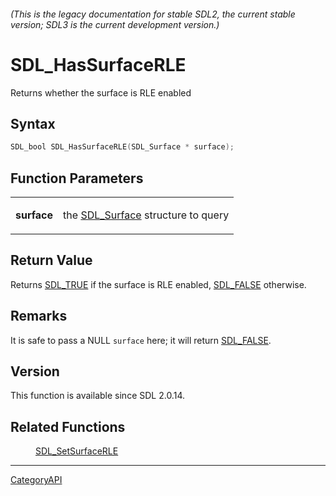 ====== (This is the legacy documentation for stable SDL2, the current stable version; SDL3 is the current development version.) ======
= SDL_HasSurfaceRLE =

Returns whether the surface is RLE enabled 

== Syntax ==

<syntaxhighlight lang='c'>
SDL_bool SDL_HasSurfaceRLE(SDL_Surface * surface);
</syntaxhighlight>

== Function Parameters ==

{|
|'''surface'''
|the [[SDL_Surface]] structure to query
|}

== Return Value ==

Returns [[SDL_TRUE]] if the surface is RLE enabled, [[SDL_FALSE]]
otherwise.

== Remarks ==

It is safe to pass a NULL <code>surface</code> here; it will return
[[SDL_FALSE]].

== Version ==

This function is available since SDL 2.0.14.

== Related Functions ==

:[[SDL_SetSurfaceRLE]]

----
[[CategoryAPI]]


